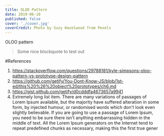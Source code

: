 ```yaml
---
title: OLOO Pattern
date: 2019-06-10
published: false
cover: './cover.jpg'
coverCredit: Photo by Suzy Hazelwood from Pexels
---
```


OLOO pattern

> Some nice blockquote to test out

#References

1. https://stackoverflow.com/questions/29788181/kyle-simpsons-oloo-pattern-vs-prototype-design-pattern
2. https://github.com/getify/You-Dont-Know-JS/blob/1st-ed/this%20%26%20object%20prototypes/ch6.md
3. https://gist.github.com/getify/d0cdddfa4673657a9941
4. Extremely long list item. There are many variations of passages of Lorem Ipsum available, but the majority have suffered alteration in some form, by injected humour, or randomised words which don't look even slightly believable. If you are going to use a passage of Lorem Ipsum, you need to be sure there isn't anything embarrassing hidden in the middle of text. All the Lorem Ipsum generators on the Internet tend to repeat predefined chunks as necessary, making this the first true gener
